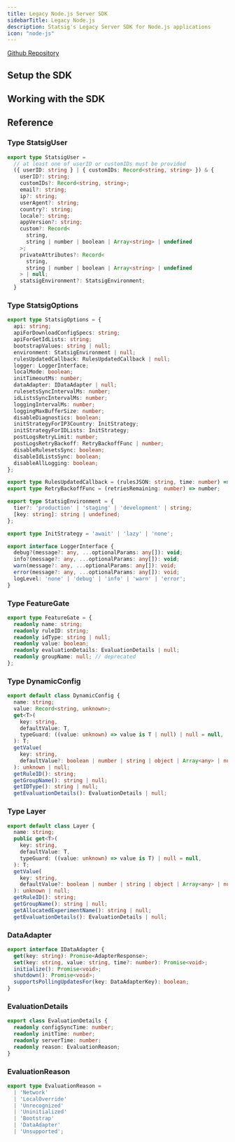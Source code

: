 ```yaml
---
title: Legacy Node.js Server SDK
sidebarTitle: Legacy Node.js
description: Statsig's Legacy Server SDK for Node.js applications
icon: "node-js"
---
```




[Github Repository](https://github.com/statsig-io/node-js-server-sdk)

## Setup the SDK

<Steps>
<Step title="Install the SDK">
<installation/>
</Step>
<Step title="Initialize the SDK">
<InitializationWarning/>
<initialization/>
<InitializationFooter/>
</Step>
</Steps>

## Working with the SDK

<CheckGateIntro/>
<checkGate/>

<GetDynamicConfigIntro/>
<getDynamicConfig/>

<GetExperimentIntro/>
<getExperiment/>

<GetFeatureGateIntro/>
<getFeatureGate/>

<LogEventIntro/>
<logEvent/>
<LogEventFooter/>

<StatsigUserIntro/>
<PrivateAttributesIntro/>

<StatsigOptionsIntro/>
<statsigOptions/>

<ShutdownIntro/>
<shutdown/>

<FlushIntro/>
<flush/>

<ClientInitResponseIntro/>
<clientInitResponse/>

<LocalOverridesIntro/>
<localOverrides/>

<ManualExposuresIntro/>
<manualExposures/>

<cloudflare/>

<PersistentStorageIntro/>
<persistentStorageInterface/>
<persistentStorageExample/>

<MultiInstanceIntro/>
<multiInstance/>

<ForwardProxyIntro/>
<forwardProxy/>

<faqs/>

## Reference

### Type StatsigUser

```typescript
export type StatsigUser =
  // at least one of userID or customIDs must be provided
  ({ userID: string } | { customIDs: Record<string, string> }) & {
    userID?: string;
    customIDs?: Record<string, string>;
    email?: string;
    ip?: string;
    userAgent?: string;
    country?: string;
    locale?: string;
    appVersion?: string;
    custom?: Record<
      string,
      string | number | boolean | Array<string> | undefined
    >;
    privateAttributes?: Record<
      string,
      string | number | boolean | Array<string> | undefined
    > | null;
    statsigEnvironment?: StatsigEnvironment;
  }
```

### Type StatsigOptions

```typescript
export type StatsigOptions = {
  api: string;
  apiForDownloadConfigSpecs: string;
  apiForGetIdLists: string;
  bootstrapValues: string | null;
  environment: StatsigEnvironment | null;
  rulesUpdatedCallback: RulesUpdatedCallback | null;
  logger: LoggerInterface;
  localMode: boolean;
  initTimeoutMs: number;
  dataAdapter: IDataAdapter | null;
  rulesetsSyncIntervalMs: number;
  idListsSyncIntervalMs: number;
  loggingIntervalMs: number;
  loggingMaxBufferSize: number;
  disableDiagnostics: boolean;
  initStrategyForIP3Country: InitStrategy;
  initStrategyForIDLists: InitStrategy;
  postLogsRetryLimit: number;
  postLogsRetryBackoff: RetryBackoffFunc | number;
  disableRulesetsSync: boolean;
  disableIdListsSync: boolean;
  disableAllLogging: boolean;
};

export type RulesUpdatedCallback = (rulesJSON: string, time: number) => void;
export type RetryBackoffFunc = (retriesRemaining: number) => number;

export type StatsigEnvironment = {
  tier?: 'production' | 'staging' | 'development' | string;
  [key: string]: string | undefined;
};

export type InitStrategy = 'await' | 'lazy' | 'none';

export interface LoggerInterface {
  debug?(message?: any, ...optionalParams: any[]): void;
  info?(message?: any, ...optionalParams: any[]): void;
  warn(message?: any, ...optionalParams: any[]): void;
  error(message?: any, ...optionalParams: any[]): void;
  logLevel: 'none' | 'debug' | 'info' | 'warn' | 'error';
}
```

### Type FeatureGate

```typescript
export type FeatureGate = {
  readonly name: string;
  readonly ruleID: string;
  readonly idType: string | null;
  readonly value: boolean;
  readonly evaluationDetails: EvaluationDetails | null;
  readonly groupName: null; // deprecated
};
```

### Type DynamicConfig

```typescript
export default class DynamicConfig {
  name: string;
  value: Record<string, unknown>;
  get<T>(
    key: string,
    defaultValue: T,
    typeGuard: ((value: unknown) => value is T | null) | null = null,
  ): T;
  getValue(
    key: string,
    defaultValue?: boolean | number | string | object | Array<any> | null,
  ): unknown | null;
  getRuleID(): string;
  getGroupName(): string | null;
  getIDType(): string | null;
  getEvaluationDetails(): EvaluationDetails | null;
```

### Type Layer

```typescript
export default class Layer {
  name: string;
  public get<T>(
    key: string,
    defaultValue: T,
    typeGuard: ((value: unknown) => value is T) | null = null,
  ): T;
  getValue(
    key: string,
    defaultValue?: boolean | number | string | object | Array<any> | null,
  ): unknown | null;
  getRuleID(): string;
  getGroupName(): string | null;
  getAllocatedExperimentName(): string | null;
  getEvaluationDetails(): EvaluationDetails | null;
```

### DataAdapter

```typescript
export interface IDataAdapter {
  get(key: string): Promise<AdapterResponse>;
  set(key: string, value: string, time?: number): Promise<void>;
  initialize(): Promise<void>;
  shutdown(): Promise<void>;
  supportsPollingUpdatesFor(key: DataAdapterKey): boolean;
}
```

### EvaluationDetails

```typescript
export class EvaluationDetails {
  readonly configSyncTime: number;
  readonly initTime: number;
  readonly serverTime: number;
  readonly reason: EvaluationReason;
}
```

### EvaluationReason

```typescript
export type EvaluationReason =
  | 'Network'
  | 'LocalOverride'
  | 'Unrecognized'
  | 'Uninitialized'
  | 'Bootstrap'
  | 'DataAdapter'
  | 'Unsupported';
```


